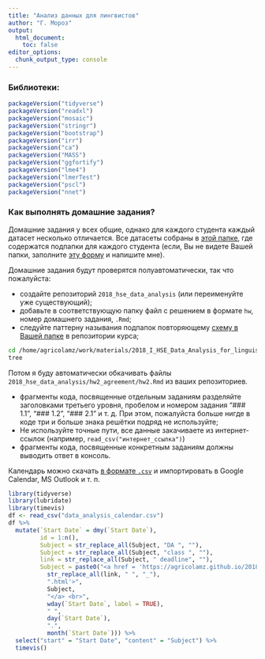 ```yaml
---
title: "Анализ данных для лингвистов"
author: "Г. Мороз"
output:
  html_document:
    toc: false
editor_options: 
  chunk_output_type: console
---
```


### Библиотеки:
```r
packageVersion("tidyverse")
packageVersion("readxl")
packageVersion("mosaic")
packageVersion("stringr")
packageVersion("bootstrap")
packageVersion("irr")
packageVersion("ca")
packageVersion("MASS")
packageVersion("ggfortify")
packageVersion("lme4")
packageVersion("lmerTest")
packageVersion("pscl")
packageVersion("nnet")
```

### Как выполнять домашние задания?
Домашние задания у всех общие, однако для каждого студента каждый датасет несколько отличается. Все датасеты собраны в [этой папке](https://goo.gl/TJ3t8j), где содержатся подпапки для каждого студента (если, Вы не видете Вашей папки, заполните [эту форму](https://goo.gl/forms/IYnkfSPauEJPf9SG3) и напишите мне).

Домашние задания будут проверятся полуавтоматически, так что пожалуйста:

* создайте репозиторий `2018_hse_data_analysis` (или переименуйте уже существующий);
* добавьте в соответствующую папку файл с решением в формате `hw`, номер домашнего задания, `.Rmd`;
* следуйте паттерну называния подпапок повторяющему [схему в Вашей папке](https://github.com/agricolamz/2018_data_analysis_for_linguists/tree/master/data/students) в репозитории курса;
```bash
cd /home/agricolamz/work/materials/2018_I_HSE_Data_Analysis_for_linguists/data/answers/creaciond/
tree
```
Потом я буду автоматически обкачивать файлы `2018_hse_data_analysis/hw2_agreement/hw2.Rmd` из ваших репозиториев.

* фрагменты кода, посвященные отдельным заданиям разделяйте заголовками третьего уровня, пробелом и номером задания "### 1.1", "### 1.2", "### 2.1" и т. д. При этом, пожалуйста больше нигде в коде три и больше знака решётки подряд не используйте;
* Не используйте точные пути, все данные закачиваете из интернет-ссылок (например, `read_csv("интернет_ссылка")`)
* фрагменты кода, посвященные конкретным заданиям должны выводить ответ в консоль.

Календарь можно скачать [в формате `.csv`](https://raw.githubusercontent.com/agricolamz/2018_data_analysis_for_linguists/master/data_analysis_calendar.csv) и импортировать в Google Calendar, MS Outlook и т. п.

```r
library(tidyverse)
library(lubridate)
library(timevis)
df <- read_csv("data_analysis_calendar.csv")
df %>% 
  mutate(`Start Date` = dmy(`Start Date`),
         id = 1:n(),
         Subject = str_replace_all(Subject, "DA ", ""),
         Subject = str_replace_all(Subject, "class ", ""),
         link = str_replace_all(Subject, " deadline", ""),
         Subject = paste0("<a href = 'https://agricolamz.github.io/2018_data_analysis_for_linguists/",
           str_replace_all(link, " ", "_"),
           ".html'>",
           Subject,
           "</a> <br>",
           wday(`Start Date`, label = TRUE),
           " ",
           day(`Start Date`),
           ".",
           month(`Start Date`))) %>% 
  select("start" = "Start Date", "content" = "Subject") %>% 
  timevis()
```

